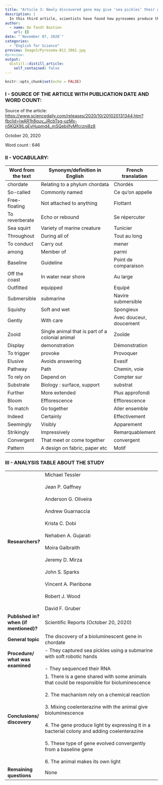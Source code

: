 ```yaml
---
title: "Article 3: Newly discovered gene may give ‘sea pickles’ their glow."
description: |
  In this third article, scientists have found how pyrosomes produce their light!
author:
  - name: De Tandt Bastien
    url: {}
date: "`November 07, 2020`"
categories:
  - "English for Science"
preview: Image3/Pyrosoma-B12_3862.jpg
#preview: 
output:
  distill::distill_article:
    self_contained: false
---
```


```r
knitr::opts_chunk$set(echo = FALSE)
```

### I - SOURCE OF THE ARTICLE WITH PUBLICATION DATE AND WORD COUNT:

Source of the article: [https://www.sciencedaily.com/releases/2020/10/201020131344.htm?fbclid=IwAR1h8ouv_JRcbTsg-uzMx-n5KQX9lLgEvHupmd4_mSQebilfvMfcrzni8z8](https://www.sciencedaily.com/releases/2020/10/201020131344.htm?fbclid=IwAR1h8ouv_JRcbTsg-uzMx-n5KQX9lLgEvHupmd4_mSQebilfvMfcrzni8z8)

October 20, 2020

Word count : 646

### II - VOCABULARY: 

| Word from the text | Synonym/definition in English                   | French translation      |
| ------------------ | ----------------------------------------------- | ----------------------- |
| chordate           | Relating to a phylum chordata                   | Chordés                 |
| So-called          | Commonly named                                  | Ce qu’on appelle        |
| Free-floating      | Not attached to anything                        | Flottant                |
| To reverberate     | Echo or rebound                                 | Se répercuter           |
| Sea squirt         | Variety of marine creature                      | Tunicier                |
| Throughout         | During all of                                   | Tout au long            |
| To conduct         | Carry out                                       | mener                   |
| among              | Member of                                       | parmi                   |
| Baseline           | Guideline                                       | Point de comparaison    |
| Off the coast      | In water near shore                             | Au large                |
| Outfitted          | equipped                                        | Equipé                  |
| Submersible        | submarine                                       | Navire submersible      |
| Squishy            | Soft and wet                                    | Spongieux               |
| Gently             | With care                                       | Avec douceur, doucement |
| Zooid              | Single animal that is part of a colonial animal | Zooïde                  |
| Display            | demonstration                                   | Démonstration           |
| To trigger         | provoke                                         | Provoquer               |
| Elusive            | Avoids answering                                | Evasif                  |
| Pathway            | Path                                            | Chemin, voie            |
| To rely on         | Depend on                                       | Compter sur             |
| Substrate          | Biology : surface, support                      | substrat                |
| Further            | More extended                                   | Plus approfondi         |
| Bloom              | Efflorescence                                   | Efflorescence           |
| To match           | Go together                                     | Aller ensemble          |
| Indeed             | Certainly                                       | Effectivement           |
| Seemingly          | Visibly                                         | Apparement              |
| Strikingly         | Impressively                                    | Remarquablement         |
| Convergent         | That meet or come together                      | convergent              |
| Pattern            | A design on fabric, paper etc                   | Motif                   |

### III - ANALYSIS TABLE ABOUT THE STUDY 

|                                        	|                                                                                                                                                                                                                                                                                                                                                                                                                                         	|
|----------------------------------------	|-----------------------------------------------------------------------------------------------------------------------------------------------------------------------------------------------------------------------------------------------------------------------------------------------------------------------------------------------------------------------------------------------------------------------------------------	|
| **Researchers?**                       	| Michael Tessler<br><br>Jean P. Gaffney<br><br>Anderson G. Oliveira<br><br>Andrew Guarnaccia<br><br>Krista C. Dobi<br><br>Nehaben A. Gujarati<br><br>Moira Galbraith<br><br>Jeremy D. Mirza<br><br>John S. Sparks<br><br>Vincent A. Pieribone<br><br>Robert J. Wood<br><br>David F. Gruber                                                                                                                                               	|
| **Published in? when (if mentioned)?** 	| Scientific Reports (October 20, 2020)                                                                                                                                                                                                                                                                                                                                                                                                   	|
| **General topic**                      	| The discovery of a bioluminescent gene in chordate                                                                                                                                                                                                                                                                                                                                                                                      	|
| **Procedure/ what was examined**       	| - They captured sea pickles using a submarine with soft robotic hands<br><br>- They sequenced their RNA                                                                                                                                                                                                                                                                                                                                 	|
| **Conclusions/ discovery**             	| 1. There is a gene shared with some animals that could be responsible for bioluminescence<br><br>2. The machanism rely on a chemical reaction<br><br>3. Mixing coelenterazine with the animal give bioluminescence  <br><br>4. The gene produce light by expressing it in a bacterial colony and adding coelenterazine <br><br>5. These type of gene evolved convergently from a baseline gene<br><br>6. The animal makes its own light 	|
| **Remaining questions**                	| None                                                                                                                                                                                                                                                                                                                                                                                                                                    	|



